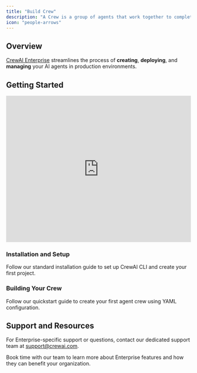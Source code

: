 ```yaml
---
title: "Build Crew"
description: "A Crew is a group of agents that work together to complete a task."
icon: "people-arrows"
---
```


## Overview

[CrewAI Enterprise](https://app.crewai.com) streamlines the process of **creating**, **deploying**, and **managing** your AI agents in production environments.

## Getting Started

<iframe
    width="100%"
    height="400"
    src="https://www.youtube.com/embed/-kSOTtYzgEw"
    title="Building Crews with CrewAI CLI"
    frameborder="0"
    style={{ borderRadius: '10px' }}
    allow="accelerometer; autoplay; clipboard-write; encrypted-media; gyroscope; picture-in-picture"
    allowfullscreen
></iframe>

### Installation and Setup

<Card title="Follow Standard Installation" icon="wrench" href="/en/installation">
  Follow our standard installation guide to set up CrewAI CLI and create your first project.
</Card>

### Building Your Crew

<Card title="Quickstart Tutorial" icon="rocket" href="/en/quickstart">
  Follow our quickstart guide to create your first agent crew using YAML configuration.
</Card>

## Support and Resources

For Enterprise-specific support or questions, contact our dedicated support team at [support@crewai.com](mailto:support@crewai.com).


<Card title="Schedule a Demo" icon="calendar" href="mailto:support@crewai.com">
  Book time with our team to learn more about Enterprise features and how they can benefit your organization.
</Card>
